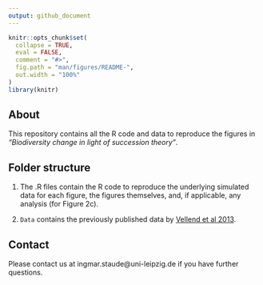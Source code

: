 ```yaml
---
output: github_document
---
```


<!-- README.md is generated from README.Rmd. Please edit that file -->

```r
knitr::opts_chunk$set(
  collapse = TRUE,
  eval = FALSE,
  comment = "#>",
  fig.path = "man/figures/README-",
  out.width = "100%"
)
library(knitr)
```

## About 
This repository contains all the R code and data to reproduce the 
figures in *"Biodiversity change in light of succession theory"*.

## Folder structure

1. The .R files contain the R code to reproduce the underlying simulated data for each figure, the figures themselves, and, if applicable, any analysis (for Figure 2c).

2. `Data` contains the previously published data by [Vellend et al 2013](https://www.pnas.org/doi/10.1073/pnas.1312779110.).



## Contact
Please contact us at ingmar.staude@uni-leipzig.de if you have further questions.



